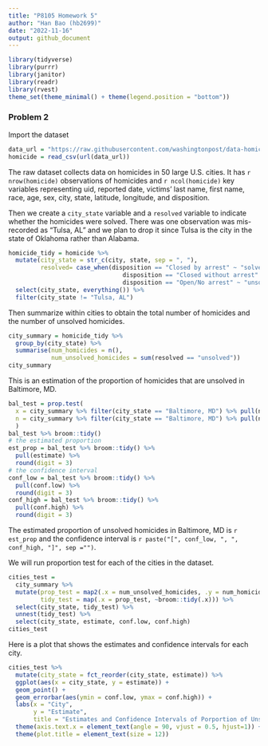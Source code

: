 ```yaml
---
title: "P8105 Homework 5"
author: "Han Bao (hb2699)"
date: "2022-11-16"
output: github_document
---
```


```r
library(tidyverse)
library(purrr)
library(janitor)
library(readr)
library(rvest)
theme_set(theme_minimal() + theme(legend.position = "bottom"))
```

### Problem 2

Import the dataset
```r
data_url = "https://raw.githubusercontent.com/washingtonpost/data-homicides/master/homicide-data.csv"
homicide = read_csv(url(data_url)) 
```
The raw dataset collects data on homicides in 50 large U.S. cities. It has `r nrow(homicide)` observations of homicides and `r ncol(homicide)` key variables representing uid, reported date, victims' last name, first name, race, age, sex, city, state, latitude, longitude, and disposition.


Then we create a `city_state` variable and a `resolved` variable to indicate whether the homicides were solved. There was one observation was mis-recorded as "Tulsa, AL" and we plan to drop it since Tulsa is the city in the state of Oklahoma rather than Alabama.

```r
homicide_tidy = homicide %>%
  mutate(city_state = str_c(city, state, sep = ", "),
         resolved= case_when(disposition == "Closed by arrest" ~ "solved",
                                disposition == "Closed without arrest" ~ "unsolved",
                                disposition == "Open/No arrest" ~ "unsolved")) %>% 
  select(city_state, everything()) %>%
  filter(city_state != "Tulsa, AL")
```

Then summarize within cities to obtain the total number of homicides and the number of unsolved homicides.
```r
city_summary = homicide_tidy %>%
  group_by(city_state) %>%
  summarise(num_homicides = n(),
            num_unsolved_homicides = sum(resolved == "unsolved")) 
city_summary 
```

This is an estimation of the proportion of homicides that are unsolved in Baltimore, MD.
```r
bal_test = prop.test(
  x = city_summary %>% filter(city_state == "Baltimore, MD") %>% pull(num_unsolved_homicides), 
  n = city_summary %>% filter(city_state == "Baltimore, MD") %>% pull(num_homicides)
  ) 
bal_test %>% broom::tidy()
# the estimated proportion
est_prop = bal_test %>% broom::tidy() %>%
  pull(estimate) %>%
  round(digit = 3)
# the confidence interval
conf_low = bal_test %>% broom::tidy() %>%
  pull(conf.low) %>%
  round(digit = 3)
conf_high = bal_test %>% broom::tidy() %>%
  pull(conf.high) %>%
  round(digit = 3)
```
The estimated proportion of unsolved homicides in Baltimore, MD is `r est_prop` and the confidence interval is `r paste("[", conf_low, ", ", conf_high, "]", sep ="")`.


We will run proportion test for each of the cities in the dataset.
```r
cities_test = 
  city_summary %>% 
  mutate(prop_test = map2(.x = num_unsolved_homicides, .y = num_homicides, ~prop.test(x = .x, n = .y)),
         tidy_test = map(.x = prop_test, ~broom::tidy(.x))) %>% 
  select(city_state, tidy_test) %>% 
  unnest(tidy_test) %>% 
  select(city_state, estimate, conf.low, conf.high)
cities_test
```

Here is a plot that shows the estimates and confidence intervals for each city.
```r
cities_test %>%
  mutate(city_state = fct_reorder(city_state, estimate)) %>%
  ggplot(aes(x = city_state, y = estimate)) +
  geom_point() +
  geom_errorbar(aes(ymin = conf.low, ymax = conf.high)) +
  labs(x = "City",
       y = "Estimate",
       title = "Estimates and Confidence Intervals of Porportion of Unsolved Homicides for Each City") +
  theme(axis.text.x = element_text(angle = 90, vjust = 0.5, hjust=1)) +
  theme(plot.title = element_text(size = 12))
```

